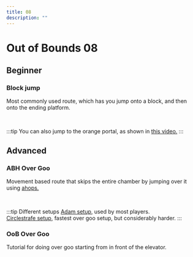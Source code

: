 ---
title: 08
description: ""
---

# Out of Bounds 08

## Beginner

### Block jump
Most commonly used route, which has you jump onto a block, and then onto the ending platform. 

<YouTube url="https://www.youtube.com/watch?v=H7re62Wj554" />
<br/>

:::tip 
You can also jump to the orange portal, as shown in [this video.](https://youtu.be/vmyyRNIbiB0)
:::

## Advanced

### ABH Over Goo
Movement based route that skips the entire chamber by jumping over it using [ahops.](/tricks/movement/ahop)

<YouTube url="https://www.youtube.com/watch?v=JZ8eI-wdW5E"/>
<br/>

:::tip Different setups
[Adam setup,](https://youtu.be/_dtT9HZmVdo) used by most players.  
[Circlestrafe setup,](https://youtu.be/WEjFAkwkwKs) fastest over goo setup, but considerably harder.
:::

### OoB Over Goo
Tutorial for doing over goo starting from in front of the elevator.
<YouTube url="https://youtu.be/Z9Smd_IAJg4?t=495"/>